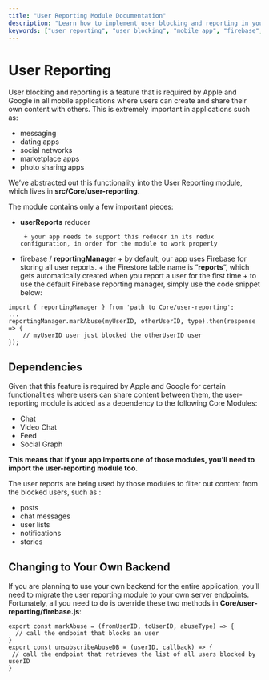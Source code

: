 ```yaml
---
title: "User Reporting Module Documentation"
description: "Learn how to implement user blocking and reporting in your mobile applications using the User Reporting module. This guide covers dependencies, setup, and customization for your backend."
keywords: ["user reporting", "user blocking", "mobile app", "firebase", "redux", "apple", "google", "messaging", "dating apps", "social networks", "marketplace apps", "photo sharing apps"]
---
```


# User Reporting  

User blocking and reporting is a feature that is required by Apple and Google in all mobile applications where users can create and share their own content with others. This is extremely important in applications such as:

+ messaging
+ dating apps
+ social networks
+ marketplace apps
+ photo sharing apps  

We’ve abstracted out this functionality into the User Reporting module, which lives in __src/Core/user-reporting__.

The module contains only a few important pieces:

+ __userReports__ reducer  

       + your app needs to support this reducer in its redux configuration, in order for the module to work properly
+ firebase / __reportingManager__
        + by default, our app uses Firebase for storing all user reports.
        + the Firestore table name is “__reports__“, which gets automatically created when you report a user for the first time
        + to use the default Firebase reporting manager, simply use the code snippet below:  

```mdx 
import { reportingManager } from 'path to Core/user-reporting';
...
reportingManager.markAbuse(myUserID, otherUserID, type).then(response => {
    // myUserID user just blocked the otherUserID user
});
``` 

## Dependencies 

Given that this feature is required by Apple and Google for certain functionalities where users can share content between them, the user-reporting module is added as a dependency to the following Core Modules:

+ Chat
+ Video Chat
+ Feed
+ Social Graph  

__This means that if your app imports one of those modules, you’ll need to import the user-reporting module too__.

The user reports are being used by those modules to filter out content from the blocked users, such as :

+ posts
+ chat messages
+ user lists
+ notifications
+ stories  

## Changing to Your Own Backend  

If you are planning to use your own backend for the entire application, you’ll need to migrate the user reporting module to your own server endpoints. Fortunately, all you need to do is override these two methods in __Core/user-reporting/firebase.js__: 

```mdx 
export const markAbuse = (fromUserID, toUserID, abuseType) => {
  // call the endpoint that blocks an user
}
export const unsubscribeAbuseDB = (userID, callback) => {
 // call the endpoint that retrieves the list of all users blocked by userID
}
```